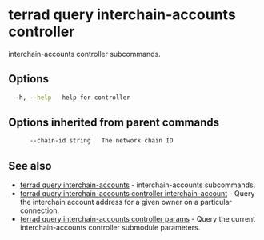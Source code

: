 # terrad query interchain-accounts controller

interchain-accounts controller subcommands. 

## Options

```sh Terrad
  -h, --help   help for controller
```

## Options inherited from parent commands

```sh Terrad
      --chain-id string   The network chain ID
```

## See also

* [terrad query interchain-accounts](./terrad_query_interchain-accounts.mdx)	 - interchain-accounts subcommands.
* [terrad query interchain-accounts controller interchain-account](./terrad_query_interchain-accounts_controller_interchain-account.mdx)	 - Query the interchain account address for a given owner on a particular connection.
* [terrad query interchain-accounts controller params](./terrad_query_interchain-accounts_controller_params.mdx)	 - Query the current interchain-accounts controller submodule parameters.


